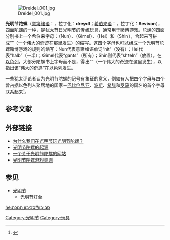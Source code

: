 [[File:Dreidel_001.jpg|thumb]]

'''光明节陀螺'''（[[意第绪语|意第绪语]]：'''{{lang|yi|דרײדל}}'''，拉丁化：'''dreydl'''；[[希伯来语|希伯来语]]：'''{{rtl-lang|he|סביבון}}'''，拉丁化：'''Sevivon'''），[[四面陀螺|四面陀螺]]的一种，是[[犹太节日|犹太节日]][[光明节|光明节]]的传统玩具，通常用于赌博游戏。陀螺的四面分别书上一个希伯来字母：{{lang|he|[[נ|נ]]|}}（Nun）、{{lang|he|[[ג|ג]]|}}（Gimel）、{{lang|he|[[ה|ה]]|}}（Hei）和{{rtl-lang|he|[[ש|ש]]}}（Shin），合起来可拼成“{{lang|he|נס גדול היה שם|}}”（一个伟大的奇迹在那里发生）的缩写。这四个字母也可以组成一个光明节陀螺赌博游戏的规则的缩写：Nun代表意第绪语单词“nit”（没有）；Hei代表“halb”（一半）；Gimel代表“gants”（所有）；Shin则代表“shteln”（放置）。在[[以色列|以色列]]，大部分陀螺书上字母{{lang|he|[[פ|פ]]|}}而不是{{rtl-lang|he|ש}}，得出“{{lang|he|נס גדול היה פה}}”（一个伟大的奇迹在这里发生），以指出该“伟大的奇迹”在以色列发生。

一些犹太评论者认为光明节陀螺的记号有象征的意义，例如有人把四个字母与四个曾占据以色列人聚居地的国家－[[巴比伦尼亚|巴比伦尼亚]]、[[波斯|波斯]]、[[希腊|希腊]]和[[罗马帝国|罗马]]的国名的首个字母联系起来<ref>{{cite web |url = http://ohr.edu/yhiy/article.php/1309 |title = The Secret of the Dreidel |title_zh = 光明节陀螺的秘密 |website = ohr.edu |accessdate = 2008-05-01 |archive-date = 2008-05-11 |archive-url = https://web.archive.org/web/20080511164958/http://ohr.edu/yhiy/article.php/1309 |dead-url = no }}</ref>。

== 参考文献 ==
{{Reflist}}

== 外部链接 ==
{{Commons category|Dreidels}}
* [http://www.chabad.org/article.asp?AID=255909 为什么我们在光明节玩光明节陀螺？]{{Wayback|url=http://www.chabad.org/article.asp?AID=255909 |date=20191017212335 }}
* [https://web.archive.org/web/20060905063807/http://www.myjewishlearning.com/holidays/Hanukkah/TO_Hanukkah_Home/Dreidel.htm 光明节陀螺的起源]
* [https://www.webcitation.org/query?id=1184953106699134&url=www.geocities.com/justdreidels/index.html 一个关于光明节陀螺的网站]
* [https://web.archive.org/web/20080509144735/http://www.myjewishlearning.com/holidays/Hanukkah/TO_Hanukkah_Home/Dreidel/Dreidel_Rules_357.htm 光明节陀螺游戏规则]

== 参见 ==
{{Portal box|犹太教}}
* [[光明节|光明节]]
** [[光明节灯台|光明节灯台]]

[[Category:光明节|Category:光明节]]
[[Category:玩具|Category:玩具]]

[[he:סביבון#סביבון_חנוכה|he:סביבון#סביבון חנוכה]]